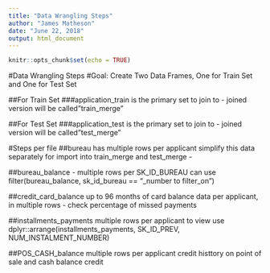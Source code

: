 ```yaml
---
title: "Data Wrangling Steps"
author: "James Matheson"
date: "June 22, 2018"
output: html_document
---
```


```r
knitr::opts_chunk$set(echo = TRUE)
```

#Data Wrangling Steps
#Goal: Create Two Data Frames, One for Train Set and One for Test Set


##For Train Set
###application_train is the primary set to join to - joined version will be called"train_merge"

##For Test Set
###application_test is the primary set to join to - joined version will be called"test_merge"


#Steps per file
##bureau has multiple rows per applicant
simplify this data separately for import into train_merge and test_merge
- 

##bureau_balance - multiple rows per SK_ID_BUREAU
can use filter(bureau_balance, sk_id_bureau == "_number to filter_on")

##credit_card_balance
up to 96 months of card balance data per applicant, in multiple rows
- check percentage of missed payments

##installments_payments
multiple rows per applicant
to view use dplyr::arrange(installments_payments, SK_ID_PREV, NUM_INSTALMENT_NUMBER)

##POS_CASH_balance
multiple rows per applicant
credit histtory on point of sale and cash balance credit
